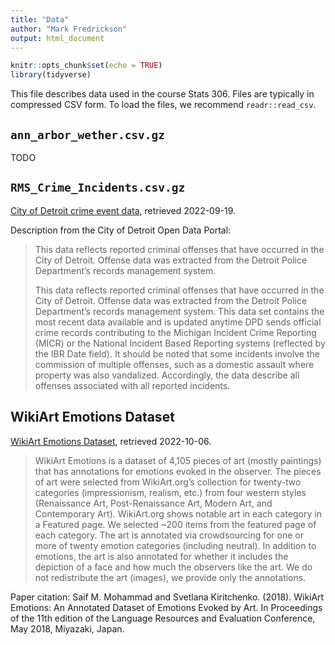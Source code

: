 ```yaml
---
title: "Data"
author: "Mark Fredrickson"
output: html_document
---
```


```r
knitr::opts_chunk$set(echo = TRUE)
library(tidyverse)
```

This file describes data used in the course Stats 306. Files are typically in compressed CSV form. To load the files, we recommend `readr::read_csv`.

## `ann_arbor_wether.csv.gz`

TODO

## `RMS_Crime_Incidents.csv.gz`

[City of Detroit crime event data](https://data.detroitmi.gov/datasets/detroitmi::rms-crime-incidents/explore), retrieved 2022-09-19.

Description from the City of Detroit Open Data Portal:

> This data reflects reported criminal offenses that have occurred in the City of Detroit. Offense data was extracted from the Detroit Police Department's records management system.
>
> This data reflects reported criminal offenses that have occurred in the City of Detroit. Offense data was extracted from the Detroit Police Department's records management system. This data set contains the most recent data available and is updated anytime DPD sends official crime records contributing to the Michigan Incident Crime Reporting (MICR) or the National Incident Based Reporting systems (reflected by the IBR Date field). It should be noted that some incidents involve the commission of multiple offenses, such as a domestic assault where property was also vandalized. Accordingly, the data describe all offenses associated with all reported incidents.

## WikiArt Emotions Dataset

[WikiArt Emotions Dataset](http://saifmohammad.com/WebPages/wikiartemotions.html), retrieved 2022-10-06.

> WikiArt Emotions is a dataset of 4,105 pieces of art (mostly paintings) that has annotations for emotions evoked in the observer. The pieces of art were selected from WikiArt.org's collection for twenty-two categories (impressionism, realism, etc.) from four western styles (Renaissance Art, Post-Renaissance Art, Modern Art, and Contemporary Art). WikiArt.org shows notable art in each category in a Featured page. We selected ~200 items from the featured page of each category. The art is annotated via crowdsourcing for one or more of twenty emotion categories (including neutral). In addition to emotions, the art is also annotated for whether it includes the depiction of a face and how much the observers like the art. We do not redistribute the art (images), we provide only the annotations.

Paper citation: Saif M. Mohammad and Svetlana Kiritchenko. (2018). WikiArt Emotions: An Annotated Dataset of Emotions Evoked by Art. In Proceedings of the 11th edition of the Language Resources and Evaluation Conference, May 2018, Miyazaki, Japan.

